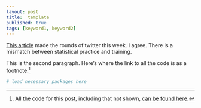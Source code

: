 ```yaml
--- 
layout: post 
title:  template 
published: true 
tags: [keyword1, keyword2] 
---
```


[This article](http://onlinelibrary.wiley.com/doi/10.1002/ecs2.1394/abstract) made the rounds of twitter this week. I agree. There is a mismatch between statistical practice and training.

This is the second paragraph. Here's where the link to all the code is as a footnote.[^allthecode]

```r
# load necessary packages here
```

[^allthecode]: All the code for this post, including that not shown, [can be found here](https::/github.com/atyre2/atyre2.github.io/blob/master/_drafts/post-template.Rmd).